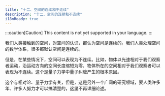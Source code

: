 ```yaml
---
title: "十二、空间的连续和不连续"
description: "十二、空间的连续和不连续"
i18nReady: true
---
```


:::caution[Caution]
This content is not yet supported in your language.
:::


我们人类接触到的空间，对空间的认识，都认为空间是连续的。我们人类处理空间的数学体系，很多都默认空间是连续的。

但是，在某些情况下，空间可以表现为不连续。比如，物体以光速相对于我们观察者运动，沿运动方向的空间长度缩短为零，物体所在的空间相对于我们观察者可以表现为不连续。这个是量子力学中量子纠缠产生的根本原因。

这个与相对论、量子力学有关，但是，这是另外一个广阔的研究领域，要人类许多年、许多人努力才可以搞清楚的，这里不再详细论述。
